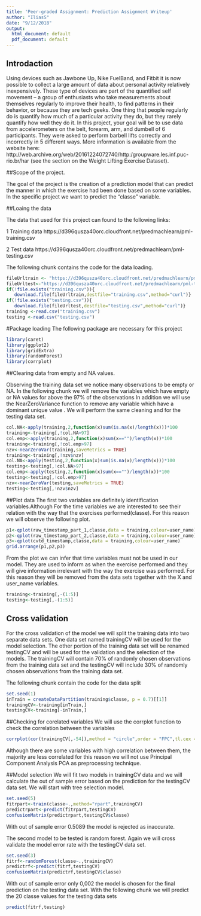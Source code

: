 ```yaml
---
title: 'Peer-graded Assignment: Prediction Assignment Writeup'
author: "IliasS"
date: "9/12/2018"
output:
  html_document: default
  pdf_document: default
---
```


## Introdaction

Using devices such as Jawbone Up, Nike FuelBand, and Fitbit it is now possible to collect a large amount of data about personal activity relatively inexpensively. These type of devices are part of the quantified self movement – a group of enthusiasts who take measurements about themselves regularly to improve their health, to find patterns in their behavior, or because they are tech geeks. One thing that people regularly do is quantify how much of a particular activity they do, but they rarely quantify how well they do it. In this project, your goal will be to use data from accelerometers on the belt, forearm, arm, and dumbell of 6 participants. They were asked to perform barbell lifts correctly and incorrectly in 5 different ways. More information is available from the website here: http://web.archive.org/web/20161224072740/http:/groupware.les.inf.puc-rio.br/har (see the section on the Weight Lifting Exercise Dataset).

##Scope of the project.

The goal of the project is the creation of a prediction model that can predict the manner in which the exercise had been done based on some variables. In the specific project we want to predict the "classe" variable. 

##Loaing the data

The data that used for this project can found to the following links:

1 Training data https://d396qusza40orc.cloudfront.net/predmachlearn/pml-training.csv

2 Test data https://d396qusza40orc.cloudfront.net/predmachlearn/pml-testing.csv

The following chunk contains the code for the data loading.

```r
fileUrltrain <- "https://d396qusza40orc.cloudfront.net/predmachlearn/pml-training.csv"
fileUrltest<-"https://d396qusza40orc.cloudfront.net/predmachlearn/pml-testing.csv"
if(!file.exists("training.csv")){
   download.file(fileUrltrain,destfile="training.csv",method="curl")}
if(!file.exists("testing.csv")){
   download.file(fileUrltest,destfile="testing.csv",method="curl")}
training <-read.csv("training.csv")
testing <-read.csv("testing.csv")
```
#Package loading
The following package are necessary for this project
```r
library(caret)
library(ggplot2)
library(gridExtra)
library(randomForest)
library(corrplot)
```

##Clearing data from empty and NA values.

Observing the training data set we notice many observations to be empty or NA. In the following chunk we will remove the variables which have  empty or NA values for above the 97% of the observations In addition we will use the NearZeroVariance function to remove any variable which have a dominant unique value . We will perform the same cleaning and for the testing data set.

```r
col.NA<-apply(training,2,function(x)sum(is.na(x)/length(x)))*100
training<-training[,!col.NA>97]
col.emp<-apply(training,2,function(x)sum(x=="")/length(x))*100
training<-training[,!col.emp>97]
nzv<-nearZeroVar(training,saveMetrics = TRUE)
training<-training[,!nzv$nzv]
col.NA<-apply(testing,2,function(x)sum(is.na(x)/length(x)))*100
testing<-testing[,!col.NA>97]
col.emp<-apply(testing,2,function(x)sum(x=="")/length(x))*100
testing<-testing[,!col.emp>97]
nzv<-nearZeroVar(testing,saveMetrics = TRUE)
testing<-testing[,!nzv$nzv]
```

##Plot data 
The first two variables are definitely identification variables.Although For the time variables we are interested to see their relation with the way that the exercises performed(classe). For this reason we will observe the following plot.  
```r
p1<-qplot(raw_timestamp_part_1,classe,data = training,colour=user_name)
p2<-qplot(raw_timestamp_part_2,classe,data = training,colour=user_name)
p3<-qplot(cvtd_timestamp,classe,data = training,colour=user_name)
grid.arrange(p1,p2,p3)
```

From the plot we can infer that time variables must not be used in our model. They are used to inform as when the exercise performed and they will give information irrelevant with the way the exercise was performed. For this reason they will be removed from the data sets together with the X and user_name variables.
```r
training<-training[,-(1:5)]
testing<-testing[,-(1:5)]
```

## Cross validation

For the cross validation of the model we will split the training data into two separate data sets. One data set named trainingCV will be used for the model selection. The other portion of the training data set will be renamed testingCV and will be used for the validation and the selection of the models. The trainingCV will contain 70% of randomly chosen observations from the training data set and the testingCV will include 30% of randomly chosen observations from the training data set.

The following chunk contain the code for the data split

```r
set.seed(1)
inTrain = createDataPartition(training$classe, p = 0.7)[[1]]
trainingCV<-training[inTrain,]
testingCV<-training[-inTrain,]
```

##Checking for corelated variables
We will use the corrplot function to check the correlation between the variables
```r
corrplot(cor(trainingCV[,-54]),method = "circle",order = "FPC",tl.cex = .5)
```

Although there are some variables with high correlation between them, the majority are less correlated for this reason we will not use Principal Component Analysis PCA as preprocessing technique.

##Model selection
We will fit two models in trainingCV data and we will calculate the out of sample error based on the prediction for the testingCV data set.
We will start with tree selection model.
```r
set.seed(5)
fitrpart<-train(classe~.,method="rpart",trainingCV)
predictrpart<-predict(fitrpart,testingCV)
confusionMatrix(predictrpart,testingCV$classe)

```

With out of sample error 0.5089 the model is rejected as inaccurate.

The second model to be tested is random forest. Again we will cross validate the model error rate with the testingCV data set.
```r
set.seed(3)
fitrf<-randomForest(classe~.,trainingCV)
predictrf<-predict(fitrf,testingCV)
confusionMatrix(predictrf,testingCV$classe)
```

With out of sample error only 0,002 the model is chosen for the final prediction on the testing data set. With the following chunk we will predict the 20 classe values for the testing data sets
```r
predict(fitrf,testing)
```
